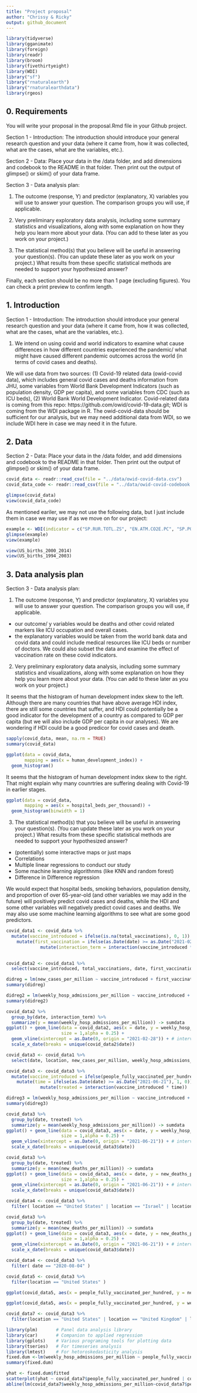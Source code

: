 ```yaml
---
title: "Project proposal"
author: "Chrissy & Ricky"
output: github_document
---
```


```r
library(tidyverse)
library(gganimate)
library(foreign)
library(readr)
library(broom)
library(fivethirtyeight)
library(WDI)
library("sf")
library("rnaturalearth")
library("rnaturalearthdata")
library(rgeos)
```

## 0. Requirements
You will write your proposal in the proposal.Rmd file in your Github project.

Section 1 - Introduction: The introduction should introduce your general research question and your data (where it came from, how it was collected, what are the cases, what are the variables, etc.).

Section 2 - Data: Place your data in the /data folder, and add dimensions and codebook to the README in that folder. Then print out the output of glimpse() or skim() of your data frame.

Section 3 - Data analysis plan:

1. The outcome (response, Y) and predictor (explanatory, X) variables you will use to answer your question. The comparison groups you will use, if applicable.

2. Very preliminary exploratory data analysis, including some summary statistics and visualizations, along with some explanation on how they help you learn more about your data. (You can add to these later as you work on your project.)

3. The statistical method(s) that you believe will be useful in answering your question(s). (You can update these later as you work on your project.)
What results from these specific statistical methods are needed to support your hypothesized answer?

Finally, each section should be no more than 1 page (excluding figures). You can check a print preview to confirm length.

## 1. Introduction

Section 1 - Introduction: The introduction should introduce your general research question and your data (where it came from, how it was collected, what are the cases, what are the variables, etc.).

1. We intend on using covid and world indicators to examine what cause differences in how different countries experienced the pandemic/ what might have caused different pandemic outcomes across the world (in terms of covid cases and deaths). 

We will use data from two sources: (1) Covid-19 related data (owid-covid data), which includes general covid cases and deaths information from JHU, some variables from World Bank Development Indicators (such as population density, GDP per capita), and some variables from CDC (such as ICU beds), (2) World Bank World Development Indicator. Covid-related data is coming from this repo: https://github.com/owid/covid-19-data.git; WDI is coming from the WDI package in R. The owid-covid-data should be sufficient for our analysis, but we may need additional data from WDI, so we include WDI here in case we may need it in the future.


## 2. Data

Section 2 - Data: Place your data in the /data folder, and add dimensions and codebook to the README in that folder. Then print out the output of glimpse() or skim() of your data frame.


```r
covid_data <- readr::read_csv(file = "../data/owid-covid-data.csv")
covid_data_code <- readr::read_csv(file = "../data/owid-covid-codebook.csv")
```

```r
glimpse(covid_data)
view(covid_data_code)
```

As mentioned eariler, we may not use the following data, but I just include them in case we may use if as we move on for our project:
```r
example <- WDI(indicator = c("SP.RUR.TOTL.ZS", "EN.ATM.CO2E.PC", "SP.POP.GROW", extra = TRUE))
glimpse(example)
view(example)
```

```r
view(US_births_2000_2014)
view(US_births_1994_2003)
```

## 3. Data analysis plan

Section 3 - Data analysis plan:

1. The outcome (response, Y) and predictor (explanatory, X) variables you will use to answer your question. The comparison groups you will use, if applicable.

- our outcome/ y variables would be deaths and other covid related markers like ICU occupation and overall cases. 
- the explanatory variables would be taken from the world bank data and covid data and could include medical resources like ICU beds or number of doctors. We could also subset the data and examine the effect of vaccination rate on these covid indicators. 


2. Very preliminary exploratory data analysis, including some summary statistics and visualizations, along with some explanation on how they help you learn more about your data. (You can add to these later as you work on your project.)

It seems that the histogram of human development index skew to the left. Although there are many countries that have above average HDI index, there are still some countries that suffer, and HDI could potentially be a good indicator for the development of a country as compared to GDP per capita (but we will also include GDP per capita in our analyses). We are wondering if HDI could be a good predicor for covid cases and death.

```r
sapply(covid_data, mean, na.rm = TRUE)
summary(covid_data)
```
```r
ggplot(data = covid_data, 
       mapping = aes(x = human_development_index)) +
  geom_histogram()
```

It seems that the histogram of human development index skew to the right. That might explain why many counrtries are suffering dealing with Covid-19 in earlier stages.
```r
ggplot(data = covid_data, 
       mapping = aes(x = hospital_beds_per_thousand)) +
  geom_histogram(binwidth = 1)
```

3. The statistical method(s) that you believe will be useful in answering your question(s). (You can update these later as you work on your project.)
What results from these specific statistical methods are needed to support your hypothesized answer?

- (potentially) some interactive maps or just maps
- Correlations
- Multiple linear regressions to conduct our study
- Some machine learning algorithnms (like KNN and random forest)
- Difference in Difference regression

We would expect that hospital beds, smoking behaviors, population density, and proportion of over 65-year-old (and other variables we may add in the future) will positively predict covid cases and deaths, while the HDI and some other variables will negatively predict covid cases and deaths. We may also use some machine learning algorithms to see what are some good predictors.

```r
covid_data1 <- covid_data %>%
  mutate(vaccine_introduced = ifelse(is.na(total_vaccinations), 0, 1)) %>%
    mutate(first_vaccination = ifelse(as.Date(date) >= as.Date("2021-02-28"), 1, 0)) %>%
             mutate(interaction_term = interaction(vaccine_introduced * first_vaccination))
  
```

```r
covid_data2 <- covid_data1 %>%
  select(vaccine_introduced, total_vaccinations, date, first_vaccination, interaction_term, location, new_cases_per_million, weekly_hosp_admissions_per_million)
```


```r
didreg = lm(new_cases_per_million ~ vaccine_introduced + first_vaccination + interaction_term, data = covid_data2)
summary(didreg)
```

```r
didreg2 = lm(weekly_hosp_admissions_per_million ~ vaccine_introduced + first_vaccination + interaction_term, data = covid_data2)
summary(didreg2)
```


```r
covid_data2 %>%
  group_by(date, interaction_term) %>%
  summarize(y = mean(weekly_hosp_admissions_per_million)) -> sumdata
ggplot() + geom_line(data = covid_data2, aes(x = date, y = weekly_hosp_admissions_per_million, group = location, color = interaction_term),
                     size = 1,alpha = 0.25) + 
  geom_vline(xintercept = as.Date(0, origin = "2021-02-28")) + # intervention point
  scale_x_date(breaks = unique(covid_data2$date))
```



```r
covid_data3 <- covid_data1 %>%
  select(date, location, new_cases_per_million, weekly_hosp_admissions_per_million, people_fully_vaccinated_per_hundred,  new_deaths_per_million) %>% na.omit(people_fully_vaccinated_per_hundred, population_density, total_cases_per_million)
```



```r
covid_data3 <- covid_data3 %>%
  mutate(vaccine_introduced = ifelse(people_fully_vaccinated_per_hundred >= 50, 0, 1)) %>%
    mutate(time = ifelse(as.Date(date) >= as.Date("2021-06-21"), 1, 0)) %>%
             mutate(treated = interaction(vaccine_introduced * time))
```

```r
didreg3 = lm(weekly_hosp_admissions_per_million ~ vaccine_introduced + time + treated, data = covid_data3)
summary(didreg3)
```

```r
covid_data3 %>%
  group_by(date, treated) %>%
  summarize(y = mean(weekly_hosp_admissions_per_million)) -> sumdata
ggplot() + geom_line(data = covid_data3, aes(x = date, y = weekly_hosp_admissions_per_million, group = location, color = treated),
                     size = 1,alpha = 0.25) + 
  geom_vline(xintercept = as.Date(0, origin = "2021-06-21")) + # intervention point
  scale_x_date(breaks = unique(covid_data3$date))
```

```r
covid_data3 %>%
  group_by(date, treated) %>%
  summarize(y = mean(new_deaths_per_million)) -> sumdata
ggplot() + geom_line(data = covid_data3, aes(x = date, y = new_deaths_per_million, group = location, color = treated),
                     size = 1,alpha = 0.25) + 
  geom_vline(xintercept = as.Date(0, origin = "2021-06-21")) + # intervention point
  scale_x_date(breaks = unique(covid_data3$date))
```

```r
covid_data4 <- covid_data3 %>%
  filter( location == "United States" | location == "Israel" | location == "Italy")
``` 

```r
covid_data3 %>%
  group_by(date, treated) %>%
  summarize(y = mean(new_deaths_per_million)) -> sumdata
ggplot() + geom_line(data = covid_data3, aes(x = date, y = new_deaths_per_million, group = location, color = treated),
                     size = 1,alpha = 0.25) + 
  geom_vline(xintercept = as.Date(0, origin = "2021-06-21")) + # intervention point
  scale_x_date(breaks = unique(covid_data3$date))
```

```r
covid_data4 <- covid_data3 %>%
  filter( date == "2020-08-04" )
``` 




```r
covid_data5 <- covid_data3 %>%
  filter(location == "United States" )
``` 

```r
ggplot(covid_data5, aes(x = people_fully_vaccinated_per_hundred, y = new_deaths_per_million)) + geom_point()
```

```r
ggplot(covid_data5, aes(x = people_fully_vaccinated_per_hundred, y = weekly_hosp_admissions_per_million)) + geom_point()
```








```r
covid_data7 <- covid_data3 %>%
  filter(location == "United States" | location == "United Kingdom" | location == "Canada" | location == "Belgium" | location == "Israel")
``` 


``` r
library(plm)       # Panel data analysis library
library(car)       # Companion to applied regression 
library(gplots)    # Various programing tools for plotting data
library(tseries)   # For timeseries analysis
library(lmtest)    # For hetoroskedasticity analysis
fixed.dum <-lm(weekly_hosp_admissions_per_million ~ people_fully_vaccinated_per_hundred + factor(location) - 1, data = covid_data7)
summary(fixed.dum)

yhat <- fixed.dum$fitted
scatterplot(yhat ~ covid_data7$people_fully_vaccinated_per_hundred | covid_data7$location,  xlab ="people fully vaccinated per hundred", ylab ="covid cases", boxplots = FALSE, smooth = FALSE)
abline(lm(covid_data7$weekly_hosp_admissions_per_million~covid_data7$people_fully_vaccinated_per_hundred),lwd=5, col="red")
```